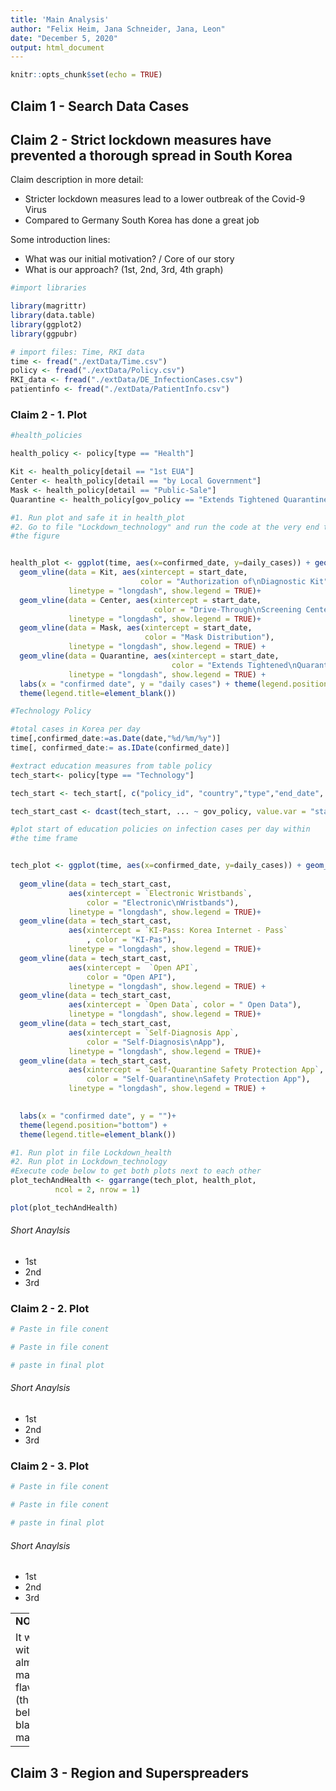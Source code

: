 ```yaml
---
title: 'Main Analysis'
author: "Felix Heim, Jana Schneider, Jana, Leon"
date: "December 5, 2020"
output: html_document
---
```



```r
knitr::opts_chunk$set(echo = TRUE)
```

## Claim 1 - Search Data Cases


## Claim 2 - Strict lockdown measures have prevented a thorough spread in South Korea


Claim description in more detail:

* Stricter lockdown measures lead to a lower outbreak of the Covid-9 Virus 
* Compared to Germany South Korea has done a great job


Some introduction lines:

* What was our initial motivation? / Core of our story
* What is our approach? (1st, 2nd, 3rd, 4th graph)

```r
#import libraries 

library(magrittr)
library(data.table)
library(ggplot2)
library(ggpubr)
```

```r
# import files: Time, RKI data
time <- fread("./extData/Time.csv")
policy <- fread("./extData/Policy.csv")
RKI_data <- fread("./extData/DE_InfectionCases.csv")
patientinfo <- fread("./extData/PatientInfo.csv")
```

### Claim 2 - 1. Plot


```r
#health_policies

health_policy <- policy[type == "Health"]

Kit <- health_policy[detail == "1st EUA"]
Center <- health_policy[detail == "by Local Government"]
Mask <- health_policy[detail == "Public-Sale"]
Quarantine <- health_policy[gov_policy == "Extends Tightened Quarantine Measures"]

#1. Run plot and safe it in health_plot
#2. Go to file "Lockdown_technology" and run the code at the very end to get
#the figure


health_plot <- ggplot(time, aes(x=confirmed_date, y=daily_cases)) + geom_line() +
  geom_vline(data = Kit, aes(xintercept = start_date, 
                             color = "Authorization of\nDiagnostic Kit"), 
             linetype = "longdash", show.legend = TRUE)+
  geom_vline(data = Center, aes(xintercept = start_date, 
                                color = "Drive-Through\nScreening Center"), 
             linetype = "longdash", show.legend = TRUE)+
  geom_vline(data = Mask, aes(xintercept = start_date, 
                              color = "Mask Distribution"), 
             linetype = "longdash", show.legend = TRUE) +
  geom_vline(data = Quarantine, aes(xintercept = start_date, 
                                    color = "Extends Tightened\nQuarantine Measures"), 
             linetype = "longdash", show.legend = TRUE) +
  labs(x = "confirmed date", y = "daily cases") + theme(legend.position="bottom") +
  theme(legend.title=element_blank()) 


```

```r
#Technology Policy

#total cases in Korea per day
time[,confirmed_date:=as.Date(date,"%d/%m/%y")]
time[, confirmed_date:= as.IDate(confirmed_date)]

#extract education measures from table policy
tech_start<- policy[type == "Technology"]

tech_start <- tech_start[, c("policy_id", "country","type","end_date", "detail") := NULL]

tech_start_cast <- dcast(tech_start, ... ~ gov_policy, value.var = "start_date")

#plot start of education policies on infection cases per day within
#the time frame 


tech_plot <- ggplot(time, aes(x=confirmed_date, y=daily_cases)) + geom_line() +
  
  geom_vline(data = tech_start_cast, 
             aes(xintercept = `Electronic Wristbands`,
                 color = "Electronic\nWristbands"), 
             linetype = "longdash", show.legend = TRUE)+
  geom_vline(data = tech_start_cast, 
             aes(xintercept = `KI-Pass: Korea Internet - Pass`
                 , color = "KI-Pas"), 
             linetype = "longdash", show.legend = TRUE)+
  geom_vline(data = tech_start_cast, 
             aes(xintercept =  `Open API`,
                 color = "Open API"), 
             linetype = "longdash", show.legend = TRUE) +
  geom_vline(data = tech_start_cast, 
             aes(xintercept = `Open Data`, color = " Open Data"), 
             linetype = "longdash", show.legend = TRUE)+
  geom_vline(data = tech_start_cast, 
             aes(xintercept = `Self-Diagnosis App`, 
                 color = "Self-Diagnosis\nApp"), 
             linetype = "longdash", show.legend = TRUE)+
  geom_vline(data = tech_start_cast, 
             aes(xintercept = `Self-Quarantine Safety Protection App`,
                 color = "Self-Quarantine\nSafety Protection App"), 
             linetype = "longdash", show.legend = TRUE) +

  
  labs(x = "confirmed date", y = "")+
  theme(legend.position="bottom") +
  theme(legend.title=element_blank()) 

#1. Run plot in file Lockdown_health
#2. Run plot in Lockdown_technology
#Execute code below to get both plots next to each other
plot_techAndHealth <- ggarrange(tech_plot, health_plot,
          ncol = 2, nrow = 1)

```


```r
plot(plot_techAndHealth)
```

###### Short Anaylsis
* 1st 
* 2nd
* 3rd

### Claim 2 - 2. Plot

```r


# Paste in file conent 


```

```r


# Paste in file conent 


```

```r


# paste in final plot


```

###### Short Anaylsis
* 1st 
* 2nd
* 3rd



### Claim 2 - 3. Plot

```r


# Paste in file conent 


```

```r


# Paste in file conent 


```

```r


# paste in final plot


```

###### Short Anaylsis
* 1st 
* 2nd
* 3rd

---
**NOTE**

It works with almost all markdown flavours (the below blank line matters).

---


## Claim 3 - Region and Superspreaders



